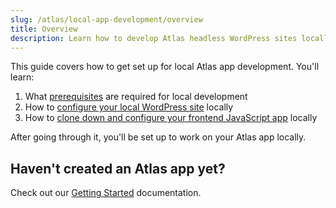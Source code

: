```yaml
---
slug: /atlas/local-app-development/overview
title: Overview
description: Learn how to develop Atlas headless WordPress sites locally
---
```


This guide covers how to get set up for local Atlas app development. You'll learn:

1. What [prerequisites](./prerequisites) are required for local development
1. How to [configure your local WordPress site](./wordpress-site-config) locally
1. How to [clone down and configure your frontend JavaScript app](./frontend-app-config) locally

After going through it, you'll be set up to work on your Atlas app locally.

## Haven't created an Atlas app yet?

Check out our [Getting Started](../getting-started/overview) documentation.
